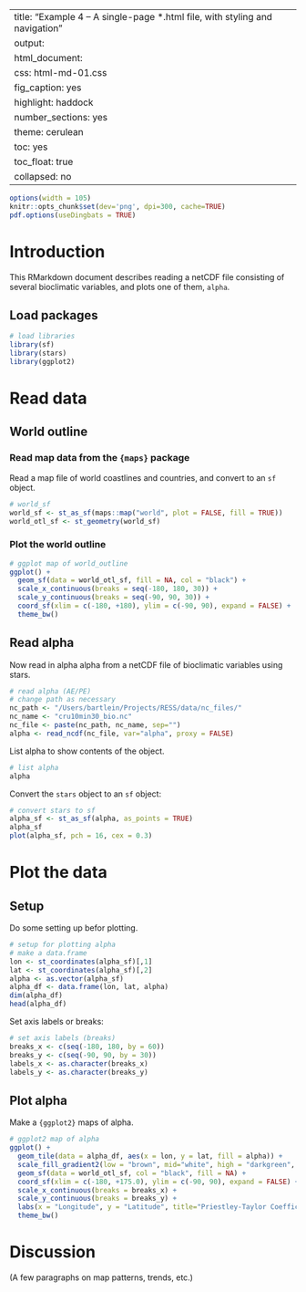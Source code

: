 
---
title:  "Example 4 – A single-page *.html file, with styling and navigation"
output:
  html_document:
    css: html-md-01.css
    fig_caption: yes
    highlight: haddock
    number_sections: yes
    theme: cerulean
    toc: yes
    toc_float: true
    collapsed: no
---

```r
options(width = 105)
knitr::opts_chunk$set(dev='png', dpi=300, cache=TRUE)
pdf.options(useDingbats = TRUE)
```

# Introduction #

This RMarkdown document describes reading a netCDF file consisting of several bioclimatic variables, and plots one of them, `alpha`.

## Load packages ## 

```r
# load libraries
library(sf)
library(stars)
library(ggplot2)
```

# Read data #

## World outline ##

### Read map data from the `{maps}` package ###

Read a map file of  world coastlines and countries, and convert to an `sf` object.

```r
# world_sf
world_sf <- st_as_sf(maps::map("world", plot = FALSE, fill = TRUE))
world_otl_sf <- st_geometry(world_sf)
```

### Plot the world outline ###

```r
# ggplot map of world_outline
ggplot() + 
  geom_sf(data = world_otl_sf, fill = NA, col = "black") + 
  scale_x_continuous(breaks = seq(-180, 180, 30)) +
  scale_y_continuous(breaks = seq(-90, 90, 30)) +
  coord_sf(xlim = c(-180, +180), ylim = c(-90, 90), expand = FALSE) +
  theme_bw()
```

## Read alpha ##

Now read in alpha alpha from a netCDF file of bioclimatic variables using stars.

```r
# read alpha (AE/PE)
# change path as necessary
nc_path <- "/Users/bartlein/Projects/RESS/data/nc_files/"
nc_name <- "cru10min30_bio.nc"
nc_file <- paste(nc_path, nc_name, sep="")
alpha <- read_ncdf(nc_file, var="alpha", proxy = FALSE)
```

List alpha to show contents of the object.

```r
# list alpha
alpha
```

Convert the `stars` object to an `sf` object:

```r
# convert stars to sf
alpha_sf <- st_as_sf(alpha, as_points = TRUE)
alpha_sf
plot(alpha_sf, pch = 16, cex = 0.3)
```

# Plot the data #

## Setup ##

Do some setting up befor plotting.

```r
# setup for plotting alpha
# make a data.frame
lon <- st_coordinates(alpha_sf)[,1]
lat <- st_coordinates(alpha_sf)[,2]
alpha <- as.vector(alpha_sf)
alpha_df <- data.frame(lon, lat, alpha)
dim(alpha_df)
head(alpha_df)
```

Set axis labels or breaks:

```r
# set axis labels (breaks)
breaks_x <- c(seq(-180, 180, by = 60)) 
breaks_y <- c(seq(-90, 90, by = 30)) 
labels_x <- as.character(breaks_x) 
labels_y <- as.character(breaks_y)
```

## Plot alpha ##

Make a `{ggplot2}` maps of alpha.

```r
# ggplot2 map of alpha
ggplot() +
  geom_tile(data = alpha_df, aes(x = lon, y = lat, fill = alpha)) +
  scale_fill_gradient2(low = "brown", mid="white", high = "darkgreen", midpoint = 0.50) +
  geom_sf(data = world_otl_sf, col = "black", fill = NA) +
  coord_sf(xlim = c(-180, +175.0), ylim = c(-90, 90), expand = FALSE) +
  scale_x_continuous(breaks = breaks_x) +
  scale_y_continuous(breaks = breaks_y) +
  labs(x = "Longitude", y = "Latitude", title="Priestley-Taylor Coefficient (alpha) (AE/PE)", fill="alpha") +
  theme_bw()
```

# Discussion #

(A few paragraphs on map patterns, trends, etc.)